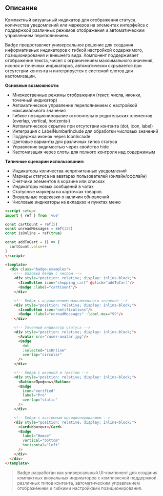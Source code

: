 ## Описание

Компактный визуальный индикатор для отображения статуса, количества уведомлений или маркеров на элементах интерфейса с поддержкой различных режимов отображения и автоматическим управлением переполнением.

Badge предоставляет универсальное решение для создания информативных индикаторов с гибкой настройкой содержимого, позиционирования и внешнего вида. Компонент поддерживает отображение текста, чисел с ограничением максимального значения, иконок и точечных индикаторов, автоматически скрывается при отсутствии контента и интегрируется с системой слотов для кастомизации.

**Основные возможности:**

- Множественные режимы отображения (текст, числа, иконки, точечный индикатор)
- Автоматическое управление переполнением с настройкой максимального значения
- Гибкое позиционирование относительно родительских элементов (overlap, vertical, horizontal)
- Автоматическое скрытие при отсутствии контента (dot, icon, label)
- Интеграция с LabelNumberInclude для обработки числовых значений
- Поддержка иконок через IconInclude
- Цветовые варианты для различных типов статуса
- Управление видимостью через свойство hide
- Кастомизация через слоты для полного контроля над содержимым

**Типичные сценарии использования:**

- Индикаторы количества непрочитанных уведомлений
- Маркеры статуса на аватарах пользователей (онлайн/оффлайн)
- Счетчики элементов в корзине или списках
- Индикаторы новых сообщений в чатах
- Статусные маркеры на карточках товаров
- Визуальные подсказки о наличии обновлений
- Числовые индикаторы на вкладках и пунктах меню

```html
<script setup>
import { ref } from 'vue'

const cartCount = ref(5)
const unreadMessages = ref(127)
const isOnline = ref(true)

const addToCart = () => {
  cartCount.value++
}
</script>

<template>
  <div class="badge-examples">
    <!-- Базовый бейдж с числом -->
    <div style="position: relative; display: inline-block;">
      <IconButton icon="shopping_cart" @click="addToCart"/>
      <Badge :label="cartCount"/>
    </div>

    <!-- Бейдж с ограничением максимального значения -->
    <div style="position: relative; display: inline-block;">
      <IconButton icon="notifications"/>
      <Badge :label="unreadMessages" :label-max="99"/>
    </div>

    <!-- Точечный индикатор статуса -->
    <div style="position: relative; display: inline-block;">
      <Avatar src="/user-avatar.jpg"/>
      <Badge
        dot
        :selected="isOnline"
        overlap="circular"
      />
    </div>

    <!-- Бейдж с иконкой и текстом -->
    <div style="position: relative; display: inline-block;">
      <Button>Профиль</Button>
      <Badge
        icon="verified"
        label="Pro"
        overlap="static"
      />
    </div>

    <!-- Бейдж с кастомным позиционированием -->
    <div style="position: relative; display: inline-block;">
      <Card>Контент</Card>
      <Badge
        label="Новое"
        vertical="bottom"
        horizontal="left"
      />
    </div>
  </div>
</template>
```

> Badge разработан как универсальный UI-компонент для создания компактных визуальных индикаторов с комплексной поддержкой различных типов контента, автоматическим управлением отображением и гибкими настройками позиционирования.
